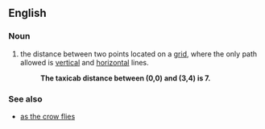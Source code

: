 ==English==

===Noun===
{{en-noun|head=[[taxicab]] [[distance]]}}

# {{context|mathematics|lang=en}} the distance between two points located on a [[grid]], where the only path allowed is [[vertical]] and [[horizontal]] lines.
#:'''The taxicab distance between (0,0) and (3,4) is 7.'''

===See also===
*[[as the crow flies]]